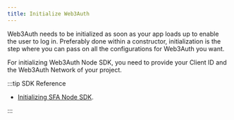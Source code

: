 ```yaml
---
title: Initialize Web3Auth
---
```


Web3Auth needs to be initialized as soon as your app loads up to enable the user to log in.
Preferably done within a constructor, initialization is the step where you can pass on all the
configurations for Web3Auth you want.

For initializing Web3Auth Node SDK, you need to provide your Client ID and the Web3Auth Network of
your project.

:::tip SDK Reference

- [Initializing SFA Node SDK](/sdk/sfa/sfa-js/initialize).

:::

